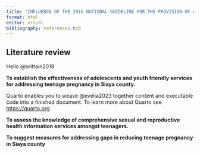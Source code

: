 ```yaml
---
title: "INFLUENCE OF THE 2016 NATIONAL GUIDELINE FOR THE PROVISION OF ADOLESCENT AND YOUTH FRIENDLY SERVICES IN REDUCING TEENAGE PREGNANCY IN SIAYA COUNTY"
format: html
editor: visual
bibliography: references.bib
---
```


## Literature review

Hello @brittain2018

**To establish the effectiveness of adolescents and youth friendly services for addressing teenage pregnancy in Siaya county.**

Quarto enables you to weave @evelia2023 together content and executable code into a finished document. To learn more about Quarto see <https://quarto.org>.

**To assess the knowledge of comprehensive sexual and reproductive health information services amongst teenagers.**

**To suggest measures for addressing gaps in reducing teenage pregnancy in Siaya county**
